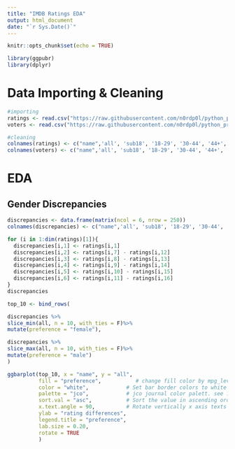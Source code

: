 ```yaml
---
title: "IMDB Ratings EDA"
output: html_document
date: "`r Sys.Date()`"
---
```


```r
knitr::opts_chunk$set(echo = TRUE)
```
```r
library(ggpubr)
library(dplyr)
```

# Data Importing & Cleaning
```r
#importing
ratings <- read.csv("https://raw.githubusercontent.com/n0rdp0l/python_projects/master/IMDB/Ratings.csv")
voters <- read.csv("https://raw.githubusercontent.com/n0rdp0l/python_projects/master/IMDB/Number_of_Voters.csv")
```
```r
#cleaning
colnames(ratings) <- c("name",'all', 'sub18', '18-29', '30-44', '44+', 'all_m', 'sub18_m', '18-29_m', '30-44_m', '44+_m', 'all_f', 'sub18_f', '18-29_f', '30-44_f', '44+_f', 'top_1000', 'US', 'non_US')
colnames(voters) <- c("name",'all', 'sub18', '18-29', '30-44', '44+', 'all_m', 'sub18_m', '18-29_m', '30-44_m', '44+_m', 'all_f', 'sub18_f', '18-29_f', '30-44_f', '44+_f', 'top_1000', 'US', 'non_US')
```

# EDA
## Gender Discrepancies
```r
discrepancies <- data.frame(matrix(ncol = 6, nrow = 250))
colnames(discrepancies) <- c("name",'all', 'sub18', '18-29', '30-44', '44+')

for (i in 1:dim(ratings)[1]){
  discrepancies[i,1] <- ratings[i,1]
  discrepancies[i,2] <- ratings[i,7] - ratings[i,12]
  discrepancies[i,3] <- ratings[i,8] - ratings[i,13]
  discrepancies[i,4] <- ratings[i,9] - ratings[i,14]
  discrepancies[i,5] <- ratings[i,10] - ratings[i,15]
  discrepancies[i,6] <- ratings[i,11] - ratings[i,16]
}
discrepancies
```
```r
top_10 <- bind_rows(

discrepancies %>%
slice_min(all, n = 10, with_ties = F)%>%
mutate(preference = "female"),

discrepancies %>%
slice_max(all, n = 10, with_ties = F)%>%
mutate(preference = "male")
)

ggbarplot(top_10, x = "name", y = "all",
          fill = "preference",           # change fill color by mpg_level
          color = "white",            # Set bar border colors to white
          palette = "jco",            # jco journal color palett. see ?ggpar
          sort.val = "asc",           # Sort the value in ascending order
          x.text.angle = 90,          # Rotate vertically x axis texts
          ylab = "rating differences",
          legend.title = "preference",
          lab.size = 0.20,
          rotate = TRUE
          )
```

